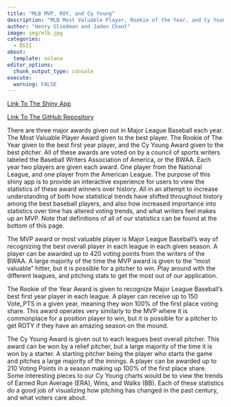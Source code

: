 ```yaml
---
title: "MLB MVP, ROY, and Cy Young"
description: "MLB Most Valuable Player, Rookie of the Year, and Cy Young Award Winners Over Time"
author: "Henry Gliedman and Jaden Chant"
image: img/mlb.jpg
categories:
  - DSII
about:
  template: solana
editor_options: 
  chunk_output_type: console
execute:
  warning: FALSE
---
```


[Link To The Shiny App](https://jadenchant.shinyapps.io/mlb-stats/){target="_blank"}

[Link To The GitHub Repository](https://github.com/jadenchant/DSII-MLB/tree/main){target="_blank"}

There are three major awards given out in Major League Baseball each year. The Most Valuable Player Award given to the best player. The Rookie of The Year given to the best first year player, and the Cy Young Award given to the best pitcher. All of these awards are voted on by a council of sports writers labeled the Baseball Writers Association of America, or the BWAA. Each year two players are given each award. One player from the National League, and one player from the American League.     The purpose of this shiny app is to provide an interactive experience for users to view the statistics of these award winners over history. All in an attempt to increase understanding of both how statistical trends have shifted throughout history among the best baseball players, and also how increased importance into statistics over time has altered voting trends, and what writers feel makes up an MVP. Note that definitions of all of our statistics can be found at the bottom of this page.

The MVP award or most valuable player is Major League Baseball's way of recognizing the best overall player in each league in each given season. A player can be awarded up to 420 voting points from the writers of the BWAA. A large majority of the time the MVP award is given to the "most valuable" hitter, but it is possible for a pitcher to win. Play around with the different leagues, and pitching stats to get the most out of our application. 

The Rookie of the Year Award is given to recognize Major League Baseball's best first year player in each league. A player can receive up to 150 Vote_PTS in a given year, meaning they won 100% of the first place voting share. This award operates very similarly to the MVP where it is commonplace for a position player to win, but it is possible for a pitcher to get ROTY if they have an amazing season on the mound.

The Cy Young Award is given out to each leagues best overall pitcher. This award can be won by a relief pitcher, but a large majority of the time it is won by a starter. A starting pitcher being the player who starts the game and pitches a large majority of the innings. A player can be awarded up to 210 Voting Points in a season making up 100% of the first place share. Some interesting pieces to our Cy Young charts would be to view the trends of Earned Run Average (ERA), Wins, and Walks (BB). Each of these statistics do a good job of visualizing how pitching has changed in the past century, and what voters care about. 

